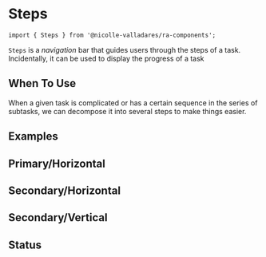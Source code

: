 
<Meta title='Components/Steps/Introduction' />

# Steps

`import { Steps } from '@nicolle-valladares/ra-components';`

`Steps` is a _navigation_ bar that guides users through the steps of a task. Incidentally, it can be used to display the progress of a task

## When To Use

When a given task is complicated or has a certain sequence in the series of subtasks, we can decompose it into several steps to make things easier.

## Examples

<Canvas>
  <Story name='Introduction'>
    <div>
      <h2>Primary/Horizontal</h2>
      <Steps
        direction='horizontal'
        variant='primary'
        steps={[
          { title: 'Start' },
          { title: 'In Progress' },
          { title: 'Finished' }
        ]}
        current={1}
      />
    </div>
    <div>
      <h2>Secondary/Horizontal</h2>
      <Steps
        direction='horizontal'
        variant='secondary'
        steps={[
          { title: 'Start' },
          { title: 'In Progress' },
          { title: 'Finished' }
        ]}
        current={1}
      />
    </div>
    <div>
      <h2>Secondary/Vertical</h2>
      <Steps
        direction='vertical'
        variant='secondary'
        steps={[
          { title: 'Start' },
          { title: 'In Progress' },
          { title: 'Finished' }
        ]}
        current={1}
      />
    </div>
    <div>
      <h2>Status</h2>
      <Steps
        direction='vertical'
        variant='secondary'
        steps={[
          { title: 'Start' },
          { title: 'With Errors', status: 'error' },
          { title: 'Waiting' }
        ]}
        current={1}
      />
    </div>
  </Story>
</Canvas>
